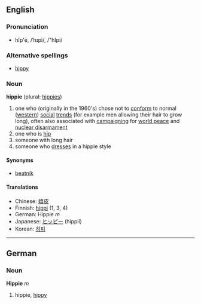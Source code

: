 ==English==

===Pronunciation===
*hĭp'ē, /ˈhɪpi/, /"hIpi/

===Alternative spellings===
*[[hippy]]

===Noun===
'''hippie''' (plural: [[hippies]])

#one who (originally in the 1960's) chose not to [[conform]] to normal ([[western]]) [[social]] [[trend]]s (for example men allowing their hair to grow long), often also associated with [[campaign]]ing for [[world peace]] and [[nuclear disarmament]]
#one who is [[hip]]
#someone with long hair
#someone who [[dress]]es in a hippie style

====Synonyms====
*[[beatnik]]

====Translations====
*Chinese: [[嬉皮]]
*Finnish: [[hippi]] (1, 3, 4)
*German: Hippie ''m''
*Japanese: [[ヒッピー]] (hippii)
*Korean: [[히피]]

----

==German==
===Noun===
'''Hippie''' ''m''

# hippie, [[hippy]]